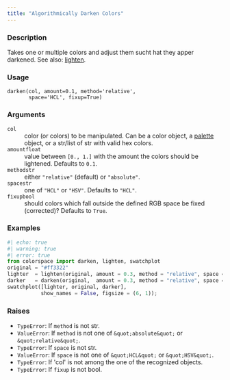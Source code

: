 ```yaml
---
title: "Algorithmically Darken Colors"
---
```


### Description

Takes one or multiple colors and adjust them sucht hat they apper
darkened. See also: [lighten](colorspace.utils.lighten.qmd).

### Usage

<pre><code class='language-python'>darken(col, amount=0.1, method=&#x27;relative&#x27;,<br/>       space=&#x27;HCL&#x27;, fixup=True)</code></pre>

### Arguments

<dl class="pyp-list param-list">
  <dt style = "white-space: nowrap; font-family: monospace; vertical-align: top">
   <code id="colorspace.utils.darken:col">col</code>
  </dt>
 <dd>color (or colors) to be manipulated. Can be a
color object,
a [palette](colorspace.palettes.palette.qmd) object, or a
str/list of str with valid hex colors.</dd>
  <dt style = "white-space: nowrap; font-family: monospace; vertical-align: top">
   <code id="colorspace.utils.darken:amount">amount</code><code class="argument-class">float</code>
  </dt>
 <dd>value between `[0., 1.]` with the amount the colors
should be lightened. Defaults to `0.1`.</dd>
  <dt style = "white-space: nowrap; font-family: monospace; vertical-align: top">
   <code id="colorspace.utils.darken:method">method</code><code class="argument-class">str</code>
  </dt>
 <dd>either `"relative"` (default) or `"absolute"`.</dd>
  <dt style = "white-space: nowrap; font-family: monospace; vertical-align: top">
   <code id="colorspace.utils.darken:space">space</code><code class="argument-class">str</code>
  </dt>
 <dd>one of `"HCL"` or `"HSV"`. Defaults to `"HCL"`.</dd>
  <dt style = "white-space: nowrap; font-family: monospace; vertical-align: top">
   <code id="colorspace.utils.darken:fixup">fixup</code><code class="argument-class">bool</code>
  </dt>
 <dd>should colors which fall outside the defined RGB space
be fixed (corrected)? Defaults to `True`.</dd>
</dl>

### Examples

```python
#| echo: true
#| warning: true
#| error: true
from colorspace import darken, lighten, swatchplot
original = "#ff3322"
lighter  = lighten(original, amount = 0.3, method = "relative", space = "HCL")
darker   = darken(original,  amount = 0.3, method = "relative", space = "HCL")
swatchplot([lighter, original, darker],
           show_names = False, figsize = (6, 1));
```




### Raises

<ul class="python-raises">
<li><code class="text-warning">TypeError</code>: If `method` is not str.
<li><code class="text-warning">ValueError</code>: If `method` is not one of `&quot;absolute&quot;` or `&quot;relative&quot;`.
<li><code class="text-warning">TypeError</code>: If `space` is not str.
<li><code class="text-warning">ValueError</code>: If `space` is not one of `&quot;HCL&quot;` or `&quot;HSV&quot;`.
<li><code class="text-warning">TypeError</code>: If &#x27;col&#x27; is not among the one of the recognized objects.
<li><code class="text-warning">TypeError</code>: If `fixup` is not bool.
</ul>

